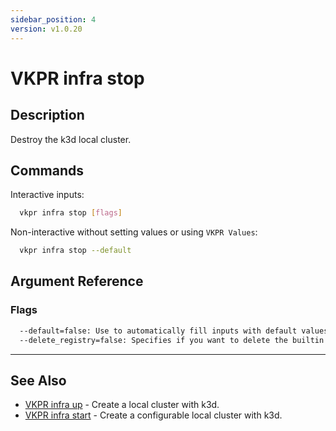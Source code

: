 ```yaml
---
sidebar_position: 4
version: v1.0.20
---
```


# VKPR infra stop

## Description

Destroy the k3d local cluster.

## Commands

Interactive inputs:

```bash
  vkpr infra stop [flags]
```

Non-interactive without setting values or using `VKPR Values`:

```bash
  vkpr infra stop --default
```

## Argument Reference

### Flags

```sh
  --default=false: Use to automatically fill inputs with default values.
  --delete_registry=false: Specifies if you want to delete the builtin registries
```

---

## See Also

- [VKPR infra up](/docs/commands/infra/vkpr_infra_up) - Create a local cluster with k3d.
- [VKPR infra start](/docs/commands/infra/vkpr_infra_start) - Create a configurable local cluster with k3d.
